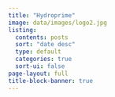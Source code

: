 ```yaml
---
title: "Hydroprime"
image: data/images/logo2.jpg
listing:
  contents: posts
  sort: "date desc"
  type: default
  categories: true
  sort-ui: false
page-layout: full
title-block-banner: true
---
```



